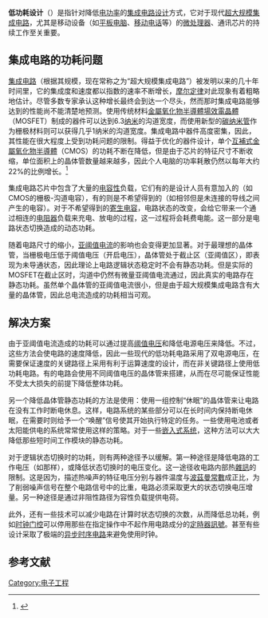 {{NoteTA
|G1=Electronics
}}
'''低功耗设计'''（{{lang-en|'''Low-power design'''}}）是指针对降低[[电功率|电功率]]的[[集成电路设计|集成电路设计]]方式，它对于现代[[超大规模集成电路|超大规模集成电路]]，尤其是移动设备（如[[平板电脑|平板电脑]]、[[移动电话|移动电话]]等）的[[微处理器|微处理器]]、通讯芯片的持续工作至关重要。

== 集成电路的功耗问题 ==
[[集成电路|集成电路]]（根据其规模，现在常称之为“超大规模集成电路”）被发明以来的几十年时间里，它的集成度和速度都以指数的速率不断增长，[[摩尔定律|摩尔定律]]对此现象有着粗略地估计。尽管多数专家承认这种增长最终会到达一个尽头，然而那时集成电路能够达到的性能尚不能清楚地预测。使用传统材料[[金屬氧化物半導體場效電晶體|金屬氧化物半導體場效電晶體]]（MOSFET）制成的器件可以达到6.3[[纳米|纳米]]的沟道宽度，而使用新型的[[碳纳米管|碳纳米管]]作为栅极材料则可以获得几乎1纳米的沟道宽度。集成电路中器件高度密集，因此，其性能在很大程度上受到功耗问题的限制。得益于优化的器件设计，单个[[互補式金屬氧化物半導體|互補式金屬氧化物半導體]]（CMOS）的功耗不断在降低，但是由于芯片的特征尺寸不断收缩，单位面积上的晶体管数量越来越多，因此个人电脑的功率耗散仍然以每年大约22%的比例增长。<ref>{{Cite web|author=Paul DeMone|title=The Incredible Shrinking CPU: Peril of Proliferating Power|date=2004-06-20|accessdate=2013-08-18|url=http://www.realworldtech.com/page.cfm?ArticleID=RWT062004172947&p=3|archive-date=2012-05-31|archive-url=https://web.archive.org/web/20120531100854/http://www.realworldtech.com/page.cfm?ArticleID=RWT062004172947&p=3|dead-url=no}}</ref>

集成电路芯片中包含了大量的[[电容器|电容性]]负载，它们有的是设计人员有意加入的（如CMOS的栅极-沟道电容），有的则是不希望得到的（如相邻但是未连接的导线之间产生的电容）。对于不希望得到的[[寄生电容|寄生电容]]，电路状态的改变，会给它带来一个通过相连的[[电阻器|电阻器]]负载来充电、放电的过程，这一过程将会耗费电能。这一部分是电路状态切换造成的动态功耗。{{R|Zhu|page=130}}

随着电路尺寸的缩小，[[亚阈值电流|亚阈值电流]]的影响也会变得更加显著。对于最理想的晶体管，当栅极电压低于阈值电压（开启电压），晶体管处于截止区（亚阈值区），即表现为未导通状态，因此理论上电路逻辑状态稳定时不会有静态功耗。但是实际的MOSFET在截止区时，沟道中仍然有微量亚阈值电流通过，因此真实的电路存在静态功耗。{{R|Zhu|page=130-132}}虽然单个晶体管的亚阈值电流很小，但是由于超大规模集成电路含有大量的晶体管，因此总电流造成的功耗相当可观。{{R|CMOS VLSI|page=194-197}}{{R|Sze|page=197-199}}

== 解决方案 ==
由于亚阈值电流造成的功耗可以通过提高[[阈值电压|阈值电压]]和降低电源电压来降低。不过，这些方法会使电路的速度降低，因此一些现代的低功耗电路采用了双电源电压，在需要保证速度的关键路径上采用有利于运算速度的设计，而在非关键路径上使用低功耗电路。有的电路会使用不同阈值电压的晶体管来搭建，从而在尽可能保证性能不受太大损失的前提下降低整体功耗。

另一个降低晶体管静态功耗的方法是使用{{Link-en|电源门控|Power gating}}：使用一组控制“休眠”的晶体管来让电路在没有工作时断电休息。这样，电路系统的某些部分可以在长时间内保持断电休眠，在需要时则给予一个“唤醒”信号使其开始执行特定的任务。一些使用电池或者太阳能供电的系统常常使用这样的策略。对于一些[[嵌入式系统|嵌入式系统]]，这种方法可以大大降低那些短时间工作模块的静态功耗。{{R|CMOS VLSI|page=197-199}}

对于逻辑状态切换时的功耗，则有两种途径予以缓解。第一种途径是降低电路的工作电压（如{{Link-en|双电压中央处理器|Dual-voltage CPU}}那样），或降低状态切换时的电压变化。这一途径收电路内部热[[雜訊|雜訊]]的限制。这是因为，描述热噪声的特征电压分别与器件温度与[[波茲曼常數|波茲曼常數]]成正比，为了削弱噪声信号在整个电路信号中的比重，电路必须采取更大的状态切换电压增量。另一种途径是通过非阻性路径为容性负载提供电荷。{{R|CMOS VLSI|page=199-200}}

此外，还有一些技术可以减少电路在计算时状态切换的次数，从而降低总功耗，例如[[时钟门控|时钟门控]]可以停用那些在指定操作中不起作用电路成分的[[定時器訊號|定時器訊號]]。甚至有些设计采取了极端的[[非同步電路|异步时序电路]]来避免使用时钟。

== 参考文献 ==
{{Reflist|refs=
<ref name = "CMOS VLSI">{{Cite book|author=Neil Weste, David Harris|title=CMOS VLSI Design: A Circuits and Systems Perspective (4th Edition)|year=1985|url=https://archive.org/details/principlesofcmos0000west|publisher=Addison-Wesley|isbn=978-0321547743}}</ref>

<ref name = "Sze">{{Cite book|author=施敏|title=半导体器件物理与工艺（第二版）|publisher=苏州大学出版社|location=苏州|isbn=978-7-81090-015-7}}</ref>

<ref name = "Zhu">{{Cite book|author=朱正涌，张海洋，朱元红|title=半导体集成电路（第2版）|publisher=清华大学出版社|location=北京|isbn=978-7-302-18512-3}}</ref>
}}

[[Category:电子工程|Category:电子工程]]